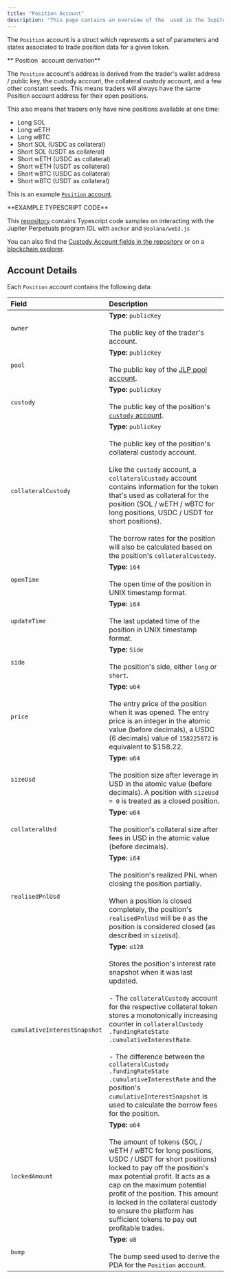 ```yaml
---
title: "Position Account"
description: "This page contains an overview of the  used in the Jupiter Perpetuals Program, and specifically the  account."
---
```


The `Position` account is a struct which represents a set of parameters and states associated to trade position data for a given token.

<Info>
  **`Position` account derivation**

  The `Position` account's address is derived from the trader's wallet address / public key, the custody account, the collateral custody account, and a few other constant seeds. This means traders will always have the same Position account address for their open positions.

  This also means that traders only have nine positions available at one time:

  * Long SOL
  * Long wETH
  * Long wBTC
  * Short SOL (USDC as collateral)
  * Short SOL (USDT as collateral)
  * Short wETH (USDC as collateral)
  * Short wETH (USDT as collateral)
  * Short wBTC (USDC as collateral)
  * Short wBTC (USDT as collateral)

  This is an example [`Position` account](https://solscan.io/account/FBLzd5VM67MEKkoWerXu7Nu1ksbLXQvJDx63y5aeLEvt).
</Info>

<Tip>
  **EXAMPLE TYPESCRIPT CODE**

  This [repository](https://github.com/julianfssen/jupiter-perps-anchor-idl-parsing) contains Typescript code samples on interacting with the Jupiter Perpetuals program IDL with `anchor` and `@solana/web3.js`

  You can also find the [Custody Account fields in the repository](https://github.com/julianfssen/jupiter-perps-anchor-idl-parsing/blob/1a0b5dc71081958895691047a9aa8ba51d2a8765/src/idl/jupiter-perpetuals-idl.ts#L2699) or on a [blockchain explorer](https://solscan.io/account/PERPHjGBqRHArX4DySjwM6UJHiR3sWAatqfdBS2qQJu#anchorProgramIdl).
</Tip>

## Account Details

Each `Position` account contains the following data:

| Field                        | Description                                                                                                                                                                                                                                                                                                                                                                                                                                                               |
| :---------------------------- | :--------------------------------------------------------------------------------------------------------------------------------------------------------------------------------------------------------------------------------------------------------------------------------------------------------------------------------------------------------------------------------------------------------- |
| `owner`                      | **Type:** `publicKey` <br/><br/> The public key of the trader's account.                                                                                                                                                                                                                                                                                                                                                                                                             |
| `pool`                       | **Type:** `publicKey` <br/><br/> The public key of the [JLP pool account](/perp-api/pool-account).                                                                                                                                                                                                                                                                                                                                                                              |
| `custody`                    | **Type:** `publicKey` <br/><br/> The public key of the position's [`custody` account](/perp-api/custody-account).                                                                                                                                                                                                                                                                                                                                                               |
| `collateralCustody`          | **Type:** `publicKey` <br/><br/> The public key of the position's collateral custody account. <br/><br/> Like the `custody` account, a `collateralCustody` account contains information for the token that's used as collateral for the position (SOL / wETH / wBTC for long positions, USDC / USDT for short positions). <br/><br/> The borrow rates for the position will also be calculated based on the position's `collateralCustody`.                                                                |
| `openTime`                   | **Type:** `i64` <br/><br/> The open time of the position in UNIX timestamp format.                                                                                                                                                                                                                                                                                                                                                                                                   |
| `updateTime`                 | **Type:** `i64` <br/><br/> The last updated time of the position in UNIX timestamp format.                                                                                                                                                                                                                                                                                                                                                                                           |
| `side`                       | **Type:** `Side` <br/><br/> The position's side, either `long` or `short`.                                                                                                                                                                                                                                                                                                                                                                                                           |
| `price`                      | **Type:** `u64` <br/><br/> The entry price of the position when it was opened. The entry price is an integer in the atomic value (before decimals), a USDC (6 decimals) value of `158225872` is equivalent to $158.22.                                                                                                                                                                                                                                                               |
| `sizeUsd`                    | **Type:** `u64` <br/><br/> The position size after leverage in USD in the atomic value (before decimals). A position with `sizeUsd = 0` is treated as a closed position.                                                                                                                                                                                                                                                                                                             |
| `collateralUsd`              | **Type:** `u64` <br/><br/> The position's collateral size after fees in USD in the atomic value (before decimals).                                                                                                                                                                                                                                                                                                                                                                   |
| `realisedPnlUsd`             | **Type:** `i64` <br/><br/> The position's realized PNL when closing the position partially. <br/><br/>When a position is closed completely, the position's `realisedPnlUsd` will be `0` as the position is considered closed (as described in `sizeUsd`).                                                                                                                                                                                                                                      |
| `cumulativeInterestSnapshot` | **Type:** `u128` <br/><br/> Stores the position's interest rate snapshot when it was last updated. <br/><br/> - The `collateralCustody` account for the respective collateral token stores a monotonically increasing counter in `collateralCustody .fundingRateState .cumulativeInterestRate`. <br/><br/> - The difference between the `collateralCustody .fundingRateState .cumulativeInterestRate` and the position's `cumulativeInterestSnapshot` is used to calculate the borrow fees for the position. |
| `lockedAmount`               | **Type:** `u64` <br/><br/> The amount of tokens (SOL / wETH / wBTC for long positions, USDC / USDT for short positions) locked to pay off the position's max potential profit. It acts as a cap on the maximum potential profit of the position. This amount is locked in the collateral custody to ensure the platform has sufficient tokens to pay out profitable trades.                                                                                                          |
| `bump`                       | **Type:** `u8` <br/><br/> The bump seed used to derive the PDA for the `Position` account.                                                                                                                                                                                                                                                                                                                                                                                           |
